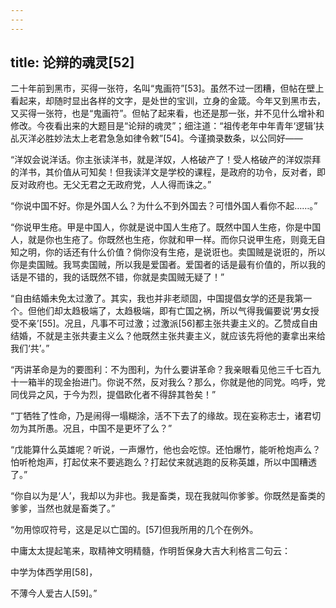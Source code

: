 ```yaml
---
---
---
```

title: 论辩的魂灵[52]
---




二十年前到黑市，买得一张符，名叫“鬼画符”[53]。虽然不过一团糟，但帖在壁上看起来，却随时显出各样的文字，是处世的宝训，立身的金箴。今年又到黑市去，又买得一张符，也是“鬼画符”。但帖了起来看，也还是那一张，并不见什么增补和修改。今夜看出来的大题目是“论辩的魂灵”；细注道：“祖传老年中年青年‘逻辑’扶乩灭洋必胜妙法太上老君急急如律令敕”[54]。今谨摘录数条，以公同好——

“洋奴会说洋话。你主张读洋书，就是洋奴，人格破产了！受人格破产的洋奴崇拜的洋书，其价值从可知矣！但我读洋文是学校的课程，是政府的功令，反对者，即反对政府也。无父无君之无政府党，人人得而诛之。”

“你说中国不好。你是外国人么？为什么不到外国去？可惜外国人看你不起……。”

“你说甲生疮。甲是中国人，你就是说中国人生疮了。既然中国人生疮，你是中国人，就是你也生疮了。你既然也生疮，你就和甲一样。而你只说甲生疮，则竟无自知之明，你的话还有什么价值？倘你没有生疮，是说诳也。卖国贼是说诳的，所以你是卖国贼。我骂卖国贼，所以我是爱国者。爱国者的话是最有价值的，所以我的话是不错的，我的话既然不错，你就是卖国贼无疑了！”

“自由结婚未免太过激了。其实，我也并非老顽固，中国提倡女学的还是我第一个。但他们却太趋极端了，太趋极端，即有亡国之祸，所以气得我偏要说‘男女授受不亲’[55]。况且，凡事不可过激；过激派[56]都主张共妻主义的。乙赞成自由结婚，不就是主张共妻主义么？他既然主张共妻主义，就应该先将他的妻拿出来给我们‘共’。”

“丙讲革命是为的要图利：不为图利，为什么要讲革命？我亲眼看见他三千七百九十一箱半的现金抬进门。你说不然，反对我么？那么，你就是他的同党。呜呼，党同伐异之风，于今为烈，提倡欧化者不得辞其咎矣！”

“丁牺牲了性命，乃是闹得一塌糊涂，活不下去了的缘故。现在妄称志士，诸君切勿为其所愚。况且，中国不是更坏了么？”

“戊能算什么英雄呢？听说，一声爆竹，他也会吃惊。还怕爆竹，能听枪炮声么？怕听枪炮声，打起仗来不要逃跑么？打起仗来就逃跑的反称英雄，所以中国糟透了。”

“你自以为是‘人’，我却以为非也。我是畜类，现在我就叫你爹爹。你既然是畜类的爹爹，当然也就是畜类了。”

“勿用惊叹符号，这是足以亡国的。[57]但我所用的几个在例外。

中庸太太提起笔来，取精神文明精髓，作明哲保身大吉大利格言二句云：

中学为体西学用[58]，

不薄今人爱古人[59]。”